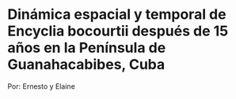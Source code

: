 # Dinámica espacial y temporal de Encyclia bocourtii después de 15 años en la Península de Guanahacabibes, Cuba


Por: Ernesto y Elaine



